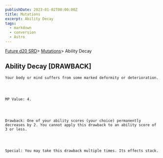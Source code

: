 ```yaml
---
publishDate: 2023-01-02T00:00:00Z
title: Mutations
excerpt: Ability Decay
tags:
  - markdown
  - conversion
  - Astro
---
```







[Future d20 SRD](/#futureD20)> [Mutations](future-d20-srd-mutations-index)> Ability Decay
    




## Ability Decay [DRAWBACK]
   



    Your body or mind suffers from some marked deformity or deterioration.
   



    MP Value: 4.
   



    Drawback: One of your ability scores (your choice) permanently decreases by 2. You cannot apply this drawback to an ability score of 3 or less.
   



    Special: You may take this drawback multiple times. Its effects stack.
   





